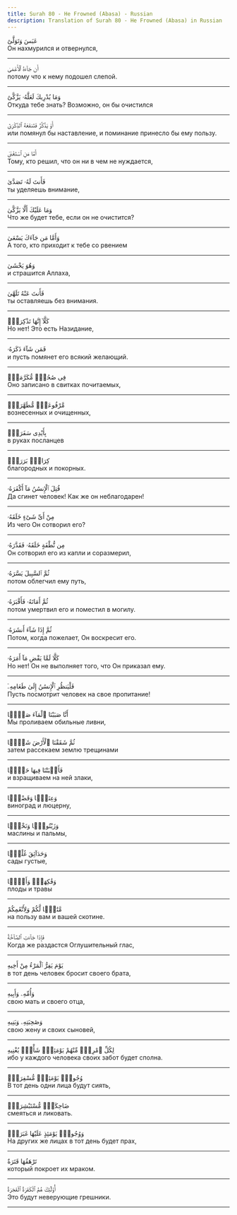 ```yaml
---
title: Surah 80 - He Frowned (Abasa) - Russian
description: Translation of Surah 80 - He Frowned (Abasa) in Russian
---
```





<Aside type="quran" title="1">
عَبَسَ وَتَوَلَّىٰٓ
</Aside>

<Aside type="reference" title="1">
Он нахмурился и отвернулся,
</Aside>

---

<Aside type="quran" title="2">
أَن جَآءَهُ ٱلْأَعْمَىٰ
</Aside>

<Aside type="reference" title="2">
потому что к нему подошел слепой.
</Aside>

---

<Aside type="quran" title="3">
وَمَا يُدْرِيكَ لَعَلَّهُۥ يَزَّكَّىٰٓ
</Aside>

<Aside type="reference" title="3">
Откуда тебе знать? Возможно, он бы очистился
</Aside>

---

<Aside type="quran" title="4">
أَوْ يَذَّكَّرُ فَتَنفَعَهُ ٱلذِّكْرَىٰٓ
</Aside>

<Aside type="reference" title="4">
или помянул бы наставление, и поминание принесло бы ему пользу.
</Aside>

---

<Aside type="quran" title="5">
أَمَّا مَنِ ٱسْتَغْنَىٰ
</Aside>

<Aside type="reference" title="5">
Тому, кто решил, что он ни в чем не нуждается,
</Aside>

---

<Aside type="quran" title="6">
فَأَنتَ لَهُۥ تَصَدَّىٰ
</Aside>

<Aside type="reference" title="6">
ты уделяешь внимание,
</Aside>

---

<Aside type="quran" title="7">
وَمَا عَلَيْكَ أَلَّا يَزَّكَّىٰ
</Aside>

<Aside type="reference" title="7">
Что же будет тебе, если он не очистится?
</Aside>

---

<Aside type="quran" title="8">
وَأَمَّا مَن جَآءَكَ يَسْعَىٰ
</Aside>

<Aside type="reference" title="8">
А того, кто приходит к тебе со рвением
</Aside>

---

<Aside type="quran" title="9">
وَهُوَ يَخْشَىٰ
</Aside>

<Aside type="reference" title="9">
и страшится Аллаха,
</Aside>

---

<Aside type="quran" title="10">
فَأَنتَ عَنْهُ تَلَهَّىٰ
</Aside>

<Aside type="reference" title="10">
ты оставляешь без внимания.
</Aside>

---

<Aside type="quran" title="11">
كَلَّآ إِنَّهَا تَذْكِرَةٌۭ
</Aside>

<Aside type="reference" title="11">
Но нет! Это есть Назидание,
</Aside>

---

<Aside type="quran" title="12">
فَمَن شَآءَ ذَكَرَهُۥ
</Aside>

<Aside type="reference" title="12">
и пусть помянет его всякий желающий.
</Aside>

---

<Aside type="quran" title="13">
فِى صُحُفٍۢ مُّكَرَّمَةٍۢ
</Aside>

<Aside type="reference" title="13">
Оно записано в свитках почитаемых,
</Aside>

---

<Aside type="quran" title="14">
مَّرْفُوعَةٍۢ مُّطَهَّرَةٍۭ
</Aside>

<Aside type="reference" title="14">
вознесенных и очищенных,
</Aside>

---

<Aside type="quran" title="15">
بِأَيْدِى سَفَرَةٍۢ
</Aside>

<Aside type="reference" title="15">
в руках посланцев
</Aside>

---

<Aside type="quran" title="16">
كِرَامٍۭ بَرَرَةٍۢ
</Aside>

<Aside type="reference" title="16">
благородных и покорных.
</Aside>

---

<Aside type="quran" title="17">
قُتِلَ ٱلْإِنسَٰنُ مَآ أَكْفَرَهُۥ
</Aside>

<Aside type="reference" title="17">
Да сгинет человек! Как же он неблагодарен!
</Aside>

---

<Aside type="quran" title="18">
مِنْ أَىِّ شَىْءٍ خَلَقَهُۥ
</Aside>

<Aside type="reference" title="18">
Из чего Он сотворил его?
</Aside>

---

<Aside type="quran" title="19">
مِن نُّطْفَةٍ خَلَقَهُۥ فَقَدَّرَهُۥ
</Aside>

<Aside type="reference" title="19">
Он сотворил его из капли и соразмерил,
</Aside>

---

<Aside type="quran" title="20">
ثُمَّ ٱلسَّبِيلَ يَسَّرَهُۥ
</Aside>

<Aside type="reference" title="20">
потом облегчил ему путь,
</Aside>

---

<Aside type="quran" title="21">
ثُمَّ أَمَاتَهُۥ فَأَقْبَرَهُۥ
</Aside>

<Aside type="reference" title="21">
потом умертвил его и поместил в могилу.
</Aside>

---

<Aside type="quran" title="22">
ثُمَّ إِذَا شَآءَ أَنشَرَهُۥ
</Aside>

<Aside type="reference" title="22">
Потом, когда пожелает, Он воскресит его.
</Aside>

---

<Aside type="quran" title="23">
كَلَّا لَمَّا يَقْضِ مَآ أَمَرَهُۥ
</Aside>

<Aside type="reference" title="23">
Но нет! Он не выполняет того, что Он приказал ему.
</Aside>

---

<Aside type="quran" title="24">
فَلْيَنظُرِ ٱلْإِنسَٰنُ إِلَىٰ طَعَامِهِۦٓ
</Aside>

<Aside type="reference" title="24">
Пусть посмотрит человек на свое пропитание!
</Aside>

---

<Aside type="quran" title="25">
أَنَّا صَبَبْنَا ٱلْمَآءَ صَبًّۭا
</Aside>

<Aside type="reference" title="25">
Мы проливаем обильные ливни,
</Aside>

---

<Aside type="quran" title="26">
ثُمَّ شَقَقْنَا ٱلْأَرْضَ شَقًّۭا
</Aside>

<Aside type="reference" title="26">
затем рассекаем землю трещинами
</Aside>

---

<Aside type="quran" title="27">
فَأَنۢبَتْنَا فِيهَا حَبًّۭا
</Aside>

<Aside type="reference" title="27">
и взращиваем на ней злаки,
</Aside>

---

<Aside type="quran" title="28">
وَعِنَبًۭا وَقَضْبًۭا
</Aside>

<Aside type="reference" title="28">
виноград и люцерну,
</Aside>

---

<Aside type="quran" title="29">
وَزَيْتُونًۭا وَنَخْلًۭا
</Aside>

<Aside type="reference" title="29">
маслины и пальмы,
</Aside>

---

<Aside type="quran" title="30">
وَحَدَآئِقَ غُلْبًۭا
</Aside>

<Aside type="reference" title="30">
сады густые,
</Aside>

---

<Aside type="quran" title="31">
وَفَٰكِهَةًۭ وَأَبًّۭا
</Aside>

<Aside type="reference" title="31">
плоды и травы
</Aside>

---

<Aside type="quran" title="32">
مَّتَٰعًۭا لَّكُمْ وَلِأَنْعَٰمِكُمْ
</Aside>

<Aside type="reference" title="32">
на пользу вам и вашей скотине.
</Aside>

---

<Aside type="quran" title="33">
فَإِذَا جَآءَتِ ٱلصَّآخَّةُ
</Aside>

<Aside type="reference" title="33">
Когда же раздастся Оглушительный глас,
</Aside>

---

<Aside type="quran" title="34">
يَوْمَ يَفِرُّ ٱلْمَرْءُ مِنْ أَخِيهِ
</Aside>

<Aside type="reference" title="34">
в тот день человек бросит своего брата,
</Aside>

---

<Aside type="quran" title="35">
وَأُمِّهِۦ وَأَبِيهِ
</Aside>

<Aside type="reference" title="35">
свою мать и своего отца,
</Aside>

---

<Aside type="quran" title="36">
وَصَٰحِبَتِهِۦ وَبَنِيهِ
</Aside>

<Aside type="reference" title="36">
свою жену и своих сыновей,
</Aside>

---

<Aside type="quran" title="37">
لِكُلِّ ٱمْرِئٍۢ مِّنْهُمْ يَوْمَئِذٍۢ شَأْنٌۭ يُغْنِيهِ
</Aside>

<Aside type="reference" title="37">
ибо у каждого человека своих забот будет сполна.
</Aside>

---

<Aside type="quran" title="38">
وُجُوهٌۭ يَوْمَئِذٍۢ مُّسْفِرَةٌۭ
</Aside>

<Aside type="reference" title="38">
В тот день одни лица будут сиять,
</Aside>

---

<Aside type="quran" title="39">
ضَاحِكَةٌۭ مُّسْتَبْشِرَةٌۭ
</Aside>

<Aside type="reference" title="39">
смеяться и ликовать.
</Aside>

---

<Aside type="quran" title="40">
وَوُجُوهٌۭ يَوْمَئِذٍ عَلَيْهَا غَبَرَةٌۭ
</Aside>

<Aside type="reference" title="40">
На других же лицах в тот день будет прах,
</Aside>

---

<Aside type="quran" title="41">
تَرْهَقُهَا قَتَرَةٌ
</Aside>

<Aside type="reference" title="41">
который покроет их мраком.
</Aside>

---

<Aside type="quran" title="42">
أُو۟لَٰٓئِكَ هُمُ ٱلْكَفَرَةُ ٱلْفَجَرَةُ
</Aside>

<Aside type="reference" title="42">
Это будут неверующие грешники.
</Aside>

---
